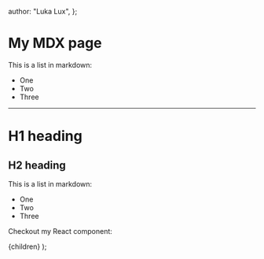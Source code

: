 
  author: "Luka Lux",
};

# My MDX page

This is a list in markdown:

- One
- Two
- Three

---

<h1>H1 heading</h1>

<h2>H2 heading</h2>

<p>This is a list in markdown:</p>

<ul>
  <li>One</li>
  <li>Two</li>
  <li>Three</li>
</ul>

Checkout my React component:

<Form />

  <MyLayoutComponent meta={meta}>{children}</MyLayoutComponent>
);
